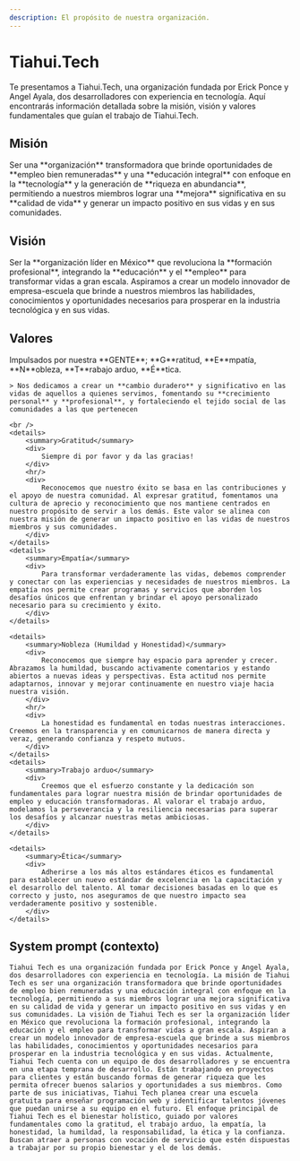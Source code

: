 ```yaml
---
description: El propósito de nuestra organización.
---
```



# Tiahui.Tech

Te presentamos a Tiahui.Tech, una organización fundada por Erick Ponce y Angel Ayala, dos desarrolladores con experiencia en tecnología. Aquí encontrarás información detallada sobre la misión, visión y valores fundamentales que guían el trabajo de Tiahui.Tech.

## Misión

<Admonition type="info" icon="🔥" title="Nuestro propósito">
    Ser una **organización** transformadora que brinde oportunidades de **empleo bien remuneradas** y una **educación integral** con enfoque en la **tecnología** y la generación de **riqueza en abundancia**, permitiendo a nuestros miembros lograr una **mejora** significativa en su **calidad de vida** y generar un impacto positivo en sus vidas y en sus comunidades.
</Admonition>

## Visión

<Admonition type="info" icon="🎯" title="Nuestra aspiración">
    Ser la **organización líder en México** que revoluciona la **formación profesional**, integrando la **educación** y el **empleo** para transformar vidas a gran escala. Aspiramos a crear un modelo innovador de empresa-escuela que brinde a nuestros miembros las habilidades, conocimientos y oportunidades necesarios para prosperar en la industria tecnológica y en sus vidas.
</Admonition>

## Valores

<Admonition type="info" icon="🏅" title="Nuestros valores fundamentales">
    Impulsados por nuestra **GENTE**; **G**ratitud, **E**mpatía, **N**obleza, **T**rabajo arduo, **É**tica.

    > Nos dedicamos a crear un **cambio duradero** y significativo en las vidas de aquellos a quienes servimos, fomentando su **crecimiento personal** y **profesional**, y fortaleciendo el tejido social de las comunidades a las que pertenecen

    <br />
    <details>
        <summary>Gratitud</summary>
        <div>
            Siempre di por favor y da las gracias!
        </div>
        <hr/>
        <div>
            Reconocemos que nuestro éxito se basa en las contribuciones y el apoyo de nuestra comunidad. Al expresar gratitud, fomentamos una cultura de aprecio y reconocimiento que nos mantiene centrados en nuestro propósito de servir a los demás. Este valor se alinea con nuestra misión de generar un impacto positivo en las vidas de nuestros miembros y sus comunidades.
        </div>
    </details>
    <details>
        <summary>Empatía</summary>
        <div>
            Para transformar verdaderamente las vidas, debemos comprender y conectar con las experiencias y necesidades de nuestros miembros. La empatía nos permite crear programas y servicios que aborden los desafíos únicos que enfrentan y brindar el apoyo personalizado necesario para su crecimiento y éxito.
        </div>
    </details>

    <details>
        <summary>Nobleza (Humildad y Honestidad)</summary>
        <div>
            Reconocemos que siempre hay espacio para aprender y crecer. Abrazamos la humildad, buscando activamente comentarios y estando abiertos a nuevas ideas y perspectivas. Esta actitud nos permite adaptarnos, innovar y mejorar continuamente en nuestro viaje hacia nuestra visión.
        </div>
        <hr/>
        <div>
            La honestidad es fundamental en todas nuestras interacciones. Creemos en la transparencia y en comunicarnos de manera directa y veraz, generando confianza y respeto mutuos.
        </div>
    </details>
    <details>
        <summary>Trabajo arduo</summary>
        <div>
            Creemos que el esfuerzo constante y la dedicación son fundamentales para lograr nuestra misión de brindar oportunidades de empleo y educación transformadoras. Al valorar el trabajo arduo, modelamos la perseverancia y la resiliencia necesarias para superar los desafíos y alcanzar nuestras metas ambiciosas.
        </div>
    </details>

    <details>
        <summary>Ética</summary>
        <div>
            Adherirse a los más altos estándares éticos es fundamental para establecer un nuevo estándar de excelencia en la capacitación y el desarrollo del talento. Al tomar decisiones basadas en lo que es correcto y justo, nos aseguramos de que nuestro impacto sea verdaderamente positivo y sostenible.
        </div>
    </details>
</Admonition>

## System prompt (contexto)

```system_prompt
Tiahui Tech es una organización fundada por Erick Ponce y Angel Ayala, dos desarrolladores con experiencia en tecnología. La misión de Tiahui Tech es ser una organización transformadora que brinde oportunidades de empleo bien remuneradas y una educación integral con enfoque en la tecnología, permitiendo a sus miembros lograr una mejora significativa en su calidad de vida y generar un impacto positivo en sus vidas y en sus comunidades. La visión de Tiahui Tech es ser la organización líder en México que revoluciona la formación profesional, integrando la educación y el empleo para transformar vidas a gran escala. Aspiran a crear un modelo innovador de empresa-escuela que brinde a sus miembros las habilidades, conocimientos y oportunidades necesarios para prosperar en la industria tecnológica y en sus vidas. Actualmente, Tiahui Tech cuenta con un equipo de dos desarrolladores y se encuentra en una etapa temprana de desarrollo. Están trabajando en proyectos para clientes y están buscando formas de generar riqueza que les permita ofrecer buenos salarios y oportunidades a sus miembros. Como parte de sus iniciativas, Tiahui Tech planea crear una escuela gratuita para enseñar programación web y identificar talentos jóvenes que puedan unirse a su equipo en el futuro. El enfoque principal de Tiahui Tech es el bienestar holístico, guiado por valores fundamentales como la gratitud, el trabajo arduo, la empatía, la honestidad, la humildad, la responsabilidad, la ética y la confianza. Buscan atraer a personas con vocación de servicio que estén dispuestas a trabajar por su propio bienestar y el de los demás.
```